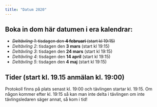 ```yaml
---
title: "Datum 2020"
---
```

## Boka in dom här datumen i era kalendrar:   
  -  ~~*Deltävling 1*: tisdagen den **4 februari** (start kl 19:15)~~    
  -  *Deltävling 2*: tisdagen den **3 mars** (start kl 19:15)  
  -  *Deltävling 3*: tisdagen den **24 mars** (start kl 19:15)  
  -  *Deltävling 4*: tisdagen den **14 april** (start kl 19:15)  
  -  *Deltävling 5*: tisdagen den **4 maj** (start kl 19:15)  
  
## Tider (start kl. 19.15 anmälan kl. 19:00)
Protokoll finns på plats senast kl. 19:00 och tävlingen startar kl. 19:15. Om någon kommer efter kl. 19:15 så kan man inte delta i tävlingen om inte tävlingsledaren säger annat, så kom i tid!
